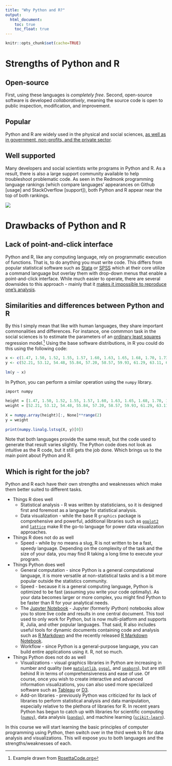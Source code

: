 ```yaml
---
title: "Why Python and R?"
output:
  html_document:
    toc: true
    toc_float: true
---
```


```r
knitr::opts_chunk$set(cache=TRUE)
```

# Strengths of Python and R

## Open-source

First, using these languages is *completely free*. Second, open-source software is developed *collaboratively*, meaning the source code is open to public inspection, modification, and improvement.

## Popular
Python and R are widely used in the physical and social sciences, [as well as in government, non-profits, and the private sector](http://spectrum.ieee.org/static/interactive-the-top-programming-languages-2015).

## Well supported

Many developers and social scientists write programs in Python and R. As a result, there is also a large support community available to help troubleshoot problematic code. As seen in the Redmonk programming language rankings (which compare languages' appearances on Github [usage] and StackOverflow [support]), both Python and R appear near the top of both rankings.

[![](images/lang-rank-615-wm.png)](http://redmonk.com/sogrady/2015/07/01/language-rankings-6-15/)

# Drawbacks of Python and R

## Lack of point-and-click interface

Python and R, like any computing language, rely on programmatic execution of functions. That is, to do anything you must write code. This differs from popular statistical software such as [Stata](http://www.stata.com/) or [SPSS](http://www.ibm.com/analytics/us/en/technology/spss/) which at their core utilize a command language but overlay them with drop-down menus that enable a point-and-click interface. While much easier to operate, there are several downsides to this approach - mainly that it [makes it impossible to reproduce one's analysis](https://web.stanford.edu/~gentzkow/research/CodeAndData.pdf).

## Similarities and differences between Python and R

By this I simply mean that like with human languages, they share important commonalities and differences. For instance, one commmon task in the social sciences is to estimate the parameters of an [ordinary least squares](https://en.wikipedia.org/wiki/Ordinary_least_squares) regression model.^[Example drawn from [RosettaCode.org](http://rosettacode.org/wiki/Multiple_regression)] Using the base software distributions, in R you could do this using the following code:

```r
x <- c(1.47, 1.50, 1.52, 1.55, 1.57, 1.60, 1.63, 1.65, 1.68, 1.70, 1.73, 1.75, 1.78, 1.80, 1.83)
y <- c(52.21, 53.12, 54.48, 55.84, 57.20, 58.57, 59.93, 61.29, 63.11, 64.47, 66.28, 68.10, 69.92, 72.19, 74.46)
 
lm(y ~ x)
```

In Python, you can perform a similar operation using the `numpy` library.

```r
import numpy
 
height = [1.47, 1.50, 1.52, 1.55, 1.57, 1.60, 1.63, 1.65, 1.68, 1.70, 1.73, 1.75, 1.78, 1.80, 1.83]
weight = [52.21, 53.12, 54.48, 55.84, 57.20, 58.57, 59.93, 61.29, 63.11, 64.47, 66.28, 68.10, 69.92, 72.19, 74.46]
 
X = numpy.array(height)[:, None]**range(2)
y = weight
 
print(numpy.linalg.lstsq(X, y)[0])
```

Note that both languages provide the same result, but the code used to generate that result varies slightly. The Python code does not look as intuitive as the R code, but it still gets the job done. Which brings us to the main point about Python and R.

## Which is right for the job?

Python and R each have their own strengths and weaknesses which make them better suited to different tasks.

* Things R does well
    * Statistical analysis - R was written by statisticians, so it is designed first and foremost as a language for statistical analysis.
    * Data visualization - while the base R `graphics` package is comprehensive and powerful, additional libraries such as [`ggplot2`](http://docs.ggplot2.org/current/) and [`lattice`](https://cran.r-project.org/web/packages/lattice/index.html) make R the go-to language for power data visualization approaches.
* Things R does not do as well
    * Speed - while by no means a slug, R is not written to be a fast, speedy language. Depending on the complexity of the task and the size of your data, you may find R taking a long time to execute your program.
* Things Python does well
    * General computation - since Python is a general computational language, it is more versatile at non-statistical tasks and is a bit more popular outside the statistics community.
    * Speed - because it is a general computing language, Python is optimized to be fast (assuming you write your code optimally). As your data becomes larger or more complex, you might find Python to be faster than R for your analytical needs.
    * The [Jupyter Notebook](http://jupyter.org/) - Jupyter (formerly iPython) notebooks allow you to store live code and results in one central document. This tool used to only work for Python, but is now multi-platform and supports R, Julia, and other popular languages. That said, R also includes useful tools for dynamic documents containing code and analysis such as [R Markdown](http://rmarkdown.rstudio.com/) and the recently released [R Markdown Notebook](http://rmarkdown.rstudio.com/r_notebooks.html).
    * Workflow - since Python is a general-purpose language, you can build entire applications using it. R, not so much.
* Things Python does not do as well
    * Visualizations - visual graphics libraries in Python are increasing in number and quality (see [`matplotlib`](http://matplotlib.org/), [`pygal`](http://www.pygal.org/en/stable/), and [`seaborn`](https://stanford.edu/~mwaskom/software/seaborn/)), but are still behind R in terms of comprehensiveness and ease of use. Of course, once you wish to create interactive and advanced information visualizations, you can also used more specialized software such as [Tableau](http://www.tableau.com/) or [D3](https://d3js.org/).
    * Add-on libraries - previously Python was criticized for its lack of libraries to perform statistical analysis and data manipulation, especially relative to the plethora of libraries for R. In recent years Python has begun to catch up with libraries for scientific computing ([`numpy`](http://www.numpy.org/)), data analysis ([`pandas`](http://pandas.pydata.org/)), and machine learning ([`scikit-learn`](http://scikit-learn.org/stable/)).

In this course we will start learning the basic principles of computer programming using Python, then switch over in the third week to R for data analysis and visualizations. This will expose you to both languages and the strengths/weaknesses of each.

